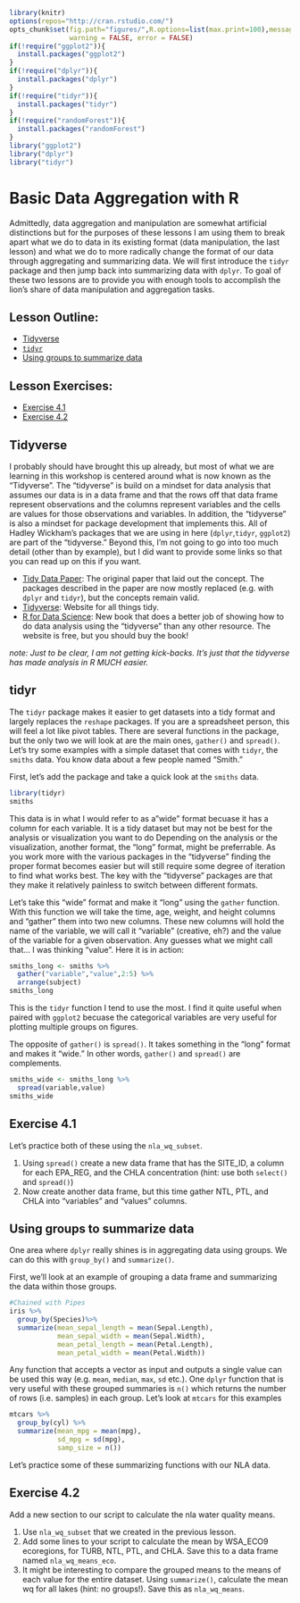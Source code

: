```r
library(knitr)
options(repos="http://cran.rstudio.com/")
opts_chunk$set(fig.path="figures/",R.options=list(max.print=100),message = FALSE,
               warning = FALSE, error = FALSE)
if(!require("ggplot2")){
  install.packages("ggplot2")
}
if(!require("dplyr")){
  install.packages("dplyr")
}
if(!require("tidyr")){
  install.packages("tidyr")
}
if(!require("randomForest")){
  install.packages("randomForest")
}
library("ggplot2")
library("dplyr")
library("tidyr")
```

# Basic Data Aggregation with R

Admittedly, data aggregation and manipulation are somewhat artificial distinctions but for the purposes of these lessons I am using them to break apart what we do to data in its existing format (data manipulation, the last lesson) and what we do to more radically change the format of our data through aggregating and summarizing data.  We will first introduce the `tidyr` package and then jump back into summarizing data with `dplyr`.  To goal of these two lessons are to provide you with enough tools to accomplish the lion's share of data manipulation and aggregation tasks.

## Lesson Outline:

- [Tidyverse](#Tidyverse)
- [`tidyr`](#tidyr)
- [Using groups to summarize data](#using-groups-to-summarize-data)

## Lesson Exercises:

- [Exercise 4.1](#exercise-41)
- [Exercise 4.2](#exercise-42)

## Tidyverse

I probably should have brought this up already, but most of what we are learning in this workshop is centered around what is now known as the "Tidyverse".  The "tidyverse" is build on a mindset for data analysis that assumes our data is in a data frame and that the rows off that data frame represent observations and the columns represent variables and the cells are values for those observations and variables.  In addition, the "tidyverse" is also a mindset for package development that implements this.  All of Hadley Wickham's packages that we are using in here (`dplyr`,`tidyr`, `ggplot2`) are part of the "tidyverse." Beyond this, I'm not going to go into too much detail (other than by example), but I did want to provide some links so that you can read up on this if you want.

- [Tidy Data Paper](https://www.jstatsoft.org/article/view/v059i10/v59i10.pdf): The original paper that laid out the concept.  The packages described in the paper are now mostly replaced (e.g. with `dplyr` and `tidyr`), but the concepts remain valid.
- [Tidyverse](http://tidyverse.org/): Website for all things tidy.
- [R for Data Science](http://r4ds.had.co.nz/): New book that does a better job of showing how to do data analysis using the "tidyverse" than any other resource.  The website is free, but you should buy the book! 

*note: Just to be clear, I am not getting kick-backs.  It's just that the tidyverse has made analysis in R MUCH easier.*

## tidyr

The `tidyr` package makes it easier to get datasets into a tidy format and largely replaces the `reshape` packages.  If you are a spreadsheet person, this will feel a lot like pivot tables.  There are several functions in the package, but the only two we will look at are the main ones, `gather()` and `spread()`.  Let's try some examples with a simple dataset that comes with `tidyr`, the `smiths` data.  You know data about a few people named "Smith."  

First, let's add the package and take a quick look at the `smiths` data.

```r
library(tidyr)
smiths
```

This data is in what I would refer to as a"wide" format becuase it has a column for each variable.  It is a tidy dataset but may not be best for the analysis or visualization you want to do  Depending on the analysis or the visualization, another format, the "long" format, might be preferrable.  As you work more with the various packages in the "tidyverse" finding the proper format becomes easier but will still require some degree of iteration to find what works best.  The key with the "tidyverse" packages are that they make it relatively painless to switch between different formats.  

Let's take this "wide" format and make it "long" using the `gather` function.  With this function we will take the time, age, weight, and height columns and "gather" them into two new columns.  These new columns will hold the name of the variable, we will call it "variable" (creative, eh?) and the value of the variable for a given observation.  Any guesses what we might call that...  I was thinking "value".  Here it is in action:

```r
smiths_long <- smiths %>%
  gather("variable","value",2:5) %>%
  arrange(subject)
smiths_long
```

This is the `tidyr` function I tend to use the most.  I find it quite useful when paired with `ggplot2` becuase the categorical variables are very useful for plotting multiple groups on figures.

The opposite of `gather()` is `spread()`.  It takes something in the "long" format and makes it "wide." In other words, `gather()` and `spread()` are complements.

```r
smiths_wide <- smiths_long %>%
  spread(variable,value)
smiths_wide
```

## Exercise 4.1

Let's practice both of these using the `nla_wq_subset`.

1. Using `spread()` create a new data frame that has the SITE_ID, a column for each EPA_REG, and the CHLA concentration (hint: use both `select()` and `spread()`) 
2. Now create another data frame, but this time gather NTL, PTL, and CHLA into "variables" and "values" columns.

## Using groups to summarize data

One area where `dplyr` really shines is in aggregating data using groups.  We can do this with `group_by()` and  `summarize()`.

First, we'll look at an example of grouping a data frame and summarizing the data within those groups.

```r
#Chained with Pipes
iris %>%
  group_by(Species)%>%
  summarize(mean_sepal_length = mean(Sepal.Length),
            mean_sepal_width = mean(Sepal.Width),
            mean_petal_length = mean(Petal.Length),
            mean_petal_width = mean(Petal.Width))
```

Any function that accepts a vector as input and outputs a single value can be used this way (e.g. `mean`, `median`, `max`, `sd` etc.).  One `dplyr` function that is very useful with these grouped summaries is `n()` which returns the number of rows (i.e. samples) in each group.  Let's look at `mtcars` for this examples

```r
mtcars %>%
  group_by(cyl) %>%
  summarize(mean_mpg = mean(mpg),
            sd_mpg = sd(mpg),
            samp_size = n())
```

Let's practice some of these summarizing functions with our NLA data.

## Exercise 4.2

Add a new section to our script to calculate the nla water quality means. 

1. Use `nla_wq_subset` that we created in the previous lesson.
2. Add some lines to your script to calculate the mean by WSA_ECO9 ecoregions, for TURB, NTL, PTL, and CHLA. Save this to a data frame named `nla_wq_means_eco`.
4. It might be interesting to compare the grouped means to the means of each value for the entire dataset.  Using `summarize()`, calculate the mean wq for all lakes (hint: no groups!).  Save this as `nla_wq_means`.

